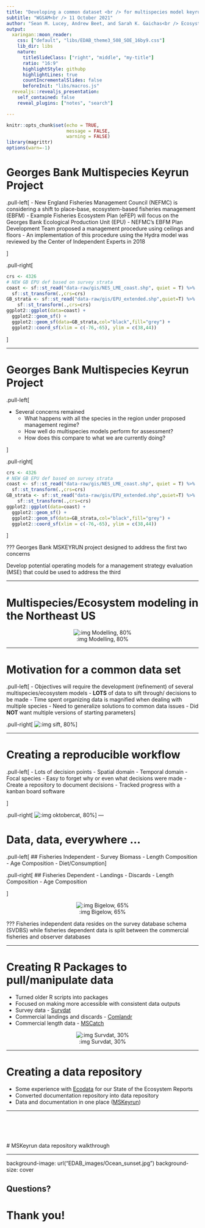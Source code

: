 ```yaml
---
title: "Developing a common dataset <br /> for multispecies model keyruns <br /> using a reproducible workflow in R"
subtitle: "WGSAM<br /> 11 October 2021"
author: "Sean M. Lucey, Andrew Beet, and Sarah K. Gaichas<br /> Ecosystem Dynamics and Assessment <br /> Northeast Fisheries Science Center"
output:
  xaringan::moon_reader:
    css: ["default", "libs/EDAB_theme3_508_SOE_16by9.css"]
    lib_dir: libs
    nature:
      titleSlideClass: ["right", "middle", "my-title"]
      ratio: "16:9"
      highlightStyle: githubp
      highlightLines: true
      countIncrementalSlides: false
      beforeInit: "libs/macros.js"
  revealjs::revealjs_presentation:
    self_contained: false
    reveal_plugins: ["notes", "search"]

---
```


```r
knitr::opts_chunk$set(echo = TRUE, 
                      message = FALSE,
                      warning = FALSE)
library(magrittr)
options(warn=-1)

```

# Georges Bank Multispecies Keyrun Project 

.pull-left[
- New England Fisheries Management Council (NEFMC) is considering a shift to place-base, ecosystem-based fisheries management (EBFM)
- Example Fisheries Ecosystem Plan (eFEP) will focus on the Georges Bank Ecological Production Unit (EPU)
- NEFMC's EBFM Plan Development Team proposed a management procedure using ceilings and floors
- An implementation of this procedure using the Hydra model was reviewed by the Center of Independent Experts in 2018

]

.pull-right[


```r
crs <- 4326
# NEW GB EPU def based on survey strata
coast <- sf::st_read("data-raw/gis/NES_LME_coast.shp", quiet = T) %>%
  sf::st_transform(.,crs=crs)
GB_strata <- sf::st_read("data-raw/gis/EPU_extended.shp",quiet=T) %>%
    sf::st_transform(.,crs=crs)
ggplot2::ggplot(data=coast) +
  ggplot2::geom_sf() +
  ggplot2::geom_sf(data=GB_strata,col="black",fill="grey") + 
  ggplot2::coord_sf(xlim = c(-76,-65), ylim = c(38,44))

```

]


---

# Georges Bank Multispecies Keyrun Project 

.pull-left[

- Several concerns remained
    - What happens with all the species in the region under proposed management regime?
    - How well do multispecies models perform for assessment?
    - How does this compare to what we are currently doing?

]

.pull-right[

```r
crs <- 4326
# NEW GB EPU def based on survey strata
coast <- sf::st_read("data-raw/gis/NES_LME_coast.shp", quiet = T) %>%
  sf::st_transform(.,crs=crs)
GB_strata <- sf::st_read("data-raw/gis/EPU_extended.shp",quiet=T) %>%
    sf::st_transform(.,crs=crs)
ggplot2::ggplot(data=coast) +
  ggplot2::geom_sf() +
  ggplot2::geom_sf(data=GB_strata,col="black",fill="grey") + 
  ggplot2::coord_sf(xlim = c(-76,-65), ylim = c(38,44))

```

]

???
Georges Bank MSKEYRUN project designed to address the first two concerns

Develop potential operating models for a management strategy evaluation (MSE) that could be used to address the third

---

# Multispecies/Ecosystem modeling in the Northeast US

<center>

![:img Modelling, 80%](EDAB_images/ecomods.png)

</center>

---

# Motivation for a common data set

.pull-left[
- Objectives will require the development (refinement) of several multispecies/ecosystem models
- **LOTS** of data to sift through/ decisions to be made
- Time spent organizing data is magnified when dealing with multiple species
- Need to generalize solutions to common data issues
- Did **NOT** want multiple versions of starting parameters
]

.pull-right[
![:img sift, 80%](EDAB_images/sift.jpg)
]

---

# Creating a reproducible workflow

.pull-left[
- Lots of decision points
    - Spatial domain
    - Temporal domain
    - Focal species
- Easy to forget why or even what decisions were made
- Create a repository to document decisions
- Tracked progress with a kanban board software

]

.pull-right[
![:img oktobercat, 80%](EDAB_images/oktobercat.jpg)
]
---

# Data, data, everywhere ...

.pull-left[
## Fisheries Independent
- Survey Biomass
- Length Composition
- Age Composition
- Diet/Consumption
]

.pull-right[
## Fisheries Dependent
- Landings
- Discards
- Length Composition
- Age Composition

]

<center>

![:img Bigelow, 65%](EDAB_images/Bigelow_Sideshot.JPG)

</center>

???
Fisheries independent data resides on the survey database schema (SVDBS) while fisheries dependent data is split between the commercial fisheries and observer databases

---

# Creating R Packages to pull/manipulate data

- Turned older R scripts into packages
- Focused on making more accessible with consistent data outputs
- Survey data - [Survdat](https://noaa-edab.github.io/survdat/)
- Commercial landings and discards - [Comlandr](https://noaa-edab.github.io/comlandr/)
- Commercial length data - [MSCatch](https://noaa-edab.github.io/mscatch/index.html)

<center>

![:img Survdat, 30%](EDAB_images/survdat.png)

</center>

---

# Creating a data repository

- Some experience with [Ecodata](https://noaa-edab.github.io/ecodata/landing_page) for our State of the Ecosystem Reports
- Converted documentation repository into data repository
- Data and documentation in one place ([MSKeyrun](https://noaa-edab.github.io/ms-keyrun/))

---

<br>
<br>
<br>
<br>
# MSKeyrun data repository walkthrough

---
background-image: url("EDAB_images/Ocean_sunset.jpg")
background-size: cover

## Questions?


# Thank you!

